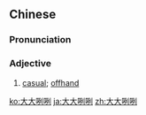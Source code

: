 ==Chinese==
{{zh-forms}}

===Pronunciation===
{{zh-pron
|m=dàdàliēliē,dàdaliēliē
|cat=a
}}

===Adjective===
{{zh-adj}}

# {{lb|zh|colloquial|of someone}} [[casual]]; [[offhand]]

[[ko:大大咧咧]]
[[ja:大大咧咧]]
[[zh:大大咧咧]]